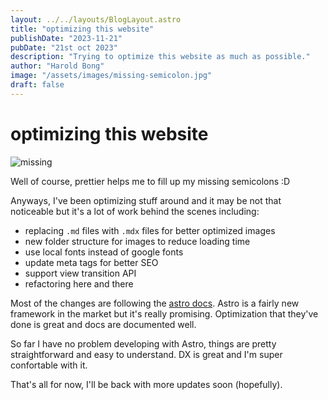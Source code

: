 ```yaml
---
layout: ../../layouts/BlogLayout.astro
title: "optimizing this website"
publishDate: "2023-11-21"
pubDate: "21st oct 2023"
description: "Trying to optimize this website as much as possible."
author: "Harold Bong"
image: "/assets/images/missing-semicolon.jpg"
draft: false
---
```



# optimizing this website

<Image src={missing} alt="missing" loading="eager" />

Well of course, prettier helps me to fill up my missing semicolons :D

Anyways, I've been optimizing stuff around and it may be not that noticeable but it's a lot of work behind the scenes including:

- replacing `.md` files with `.mdx` files for better optimized images
- new folder structure for images to reduce loading time
- use local fonts instead of google fonts
- update meta tags for better SEO
- support view transition API
- refactoring here and there

Most of the changes are following the [astro docs](https://astro.build/). Astro is a fairly new framework in the market but it's really promising. Optimization that they've done is great and docs are documented well.

So far I have no problem developing with Astro, things are pretty straightforward and easy to understand. DX is great and I'm super confortable with it.

That's all for now, I'll be back with more updates soon (hopefully).
